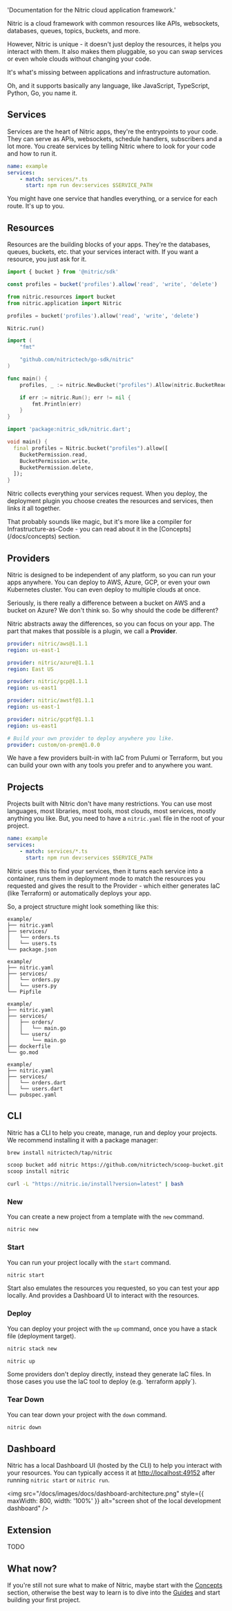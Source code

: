 
  'Documentation for the Nitric cloud application framework.'


<HomeHeader
  title="Nitric Documentation"
  description="Build cloud backends that run anywhere, fast."
/>

Nitric is a cloud framework with common resources like APIs, websockets, databases, queues, topics, buckets, and more.

However, Nitric is unique - it doesn't just deploy the resources, it helps you interact with them. It also makes them pluggable, so you can swap services or even whole clouds without changing your code.

It's what's missing between applications and infrastructure automation.

Oh, and it supports basically any language, like JavaScript, TypeScript, Python, Go, you name it.

<div className="">
<Libraries minimal />
</div>

## Services

Services are the heart of Nitric apps, they're the entrypoints to your code. They can serve as APIs, websockets, schedule handlers, subscribers and a lot more. You create services by telling Nitric where to look for your code and how to run it.

```yaml {{ label:"nitric.yaml" }}
name: example
services:
    - match: services/*.ts
      start: npm run dev:services $SERVICE_PATH
```

You might have one service that handles everything, or a service for each route. It's up to you.

## Resources

Resources are the building blocks of your apps. They're the databases, queues, buckets, etc. that your services interact with. If you want a resource, you just ask for it.

<CodeGroup>

```javascript {{ label:"services/example.js" }}
import { bucket } from '@nitric/sdk'

const profiles = bucket('profiles').allow('read', 'write', 'delete')
```

```python {{ label:"services/example.py" }}
from nitric.resources import bucket
from nitric.application import Nitric

profiles = bucket('profiles').allow('read', 'write', 'delete')

Nitric.run()
```

```go {{ label:"services/example/main.go" }}
import (
	"fmt"

	"github.com/nitrictech/go-sdk/nitric"
)

func main() {
	profiles, _ := nitric.NewBucket("profiles").Allow(nitric.BucketRead, nitric.BucketWrite, nitric.BucketDelete)

	if err := nitric.Run(); err != nil {
		fmt.Println(err)
	}
}
```

```dart {{ label:"services/example.dart" }}
import 'package:nitric_sdk/nitric.dart';

void main() {
  final profiles = Nitric.bucket("profiles").allow([
    BucketPermission.read,
    BucketPermission.write,
    BucketPermission.delete,
  ]);
}
```

</CodeGroup>

Nitric collects everything your services request. When you deploy, the deployment plugin you choose creates the resources and services, then links it all together.

<Note>
  That probably sounds like magic, but it's more like a compiler for Infrastructure-as-Code - you can read about it in the [Concepts](/docs/concepts) section.
</Note>

## Providers

Nitric is designed to be independent of any platform, so you can run your apps anywhere. You can deploy to AWS, Azure, GCP, or even your own Kubernetes cluster. You can even deploy to multiple clouds at once.

Seriously, is there really a difference between a bucket on AWS and a bucket on Azure? We don't think so. So why should the code be different?

Nitric abstracts away the differences, so you can focus on your app. The part that makes that possible is a plugin, we call a **Provider**.

<CodeGroup>

```yaml {{ label:"nitric.prod.yaml", title: "AWS Pulumi" }}
provider: nitric/aws@1.1.1
region: us-east-1
```

```yaml {{ label:"nitric.prod.yaml", title: "Azure Pulumi" }}
provider: nitric/azure@1.1.1
region: East US
```

```yaml {{ label:"nitric.prod.yaml", title: "Google Pulumi" }}
provider: nitric/gcp@1.1.1
region: us-east1
```

```yaml {{ label:"nitric.prod.yaml", title: "AWS Terraform" }}
provider: nitric/awstf@1.1.1
region: us-east-1
```

```yaml {{ label:"nitric.prod.yaml", title: "Google Terraform" }}
provider: nitric/gcptf@1.1.1
region: us-east1
```

```yaml {{ label:"nitric.prod.yaml", title: "Custom" }}
# Build your own provider to deploy anywhere you like.
provider: custom/on-prem@1.0.0
```

</CodeGroup>

We have a few providers built-in with IaC from Pulumi or Terraform, but you can build your own with any tools you prefer and to anywhere you want.

## Projects

Projects built with Nitric don't have many restrictions. You can use most languages, most libraries, most tools, most clouds, most services, mostly anything you like. But, you need to have a `nitric.yaml` file in the root of your project.

```yaml {{ label:"nitric.yaml" }}
name: example
services:
    - match: services/*.ts
      start: npm run dev:services $SERVICE_PATH
```

Nitric uses this to find your services, then it turns each service into a container, runs them in deployment mode to match the resources you requested and gives the result to the Provider - which either generates IaC (like Terraform) or automatically deploys your app.

So, a project structure might look something like this:

<CodeGroup>

```plaintext {{ title:"JavaScript" }}
example/
├── nitric.yaml
├── services/
│   └── orders.ts
│   └── users.ts
└── package.json
```

```plaintext {{ title:"Python" }}
example/
├── nitric.yaml
├── services/
│   └── orders.py
│   └── users.py
└── Pipfile
```

```plaintext {{ title:"Go" }}
example/
├── nitric.yaml
├── services/
│   ├── orders/
│   │   └── main.go
│   └── users/
│       └── main.go
├── dockerfile
└── go.mod
```

```plaintext {{ title:"Dart" }}
example/
├── nitric.yaml
├── services/
│   └── orders.dart
│   └── users.dart
└── pubspec.yaml
```

</CodeGroup>

## CLI

Nitric has a CLI to help you create, manage, run and deploy your projects. We recommend installing it with a package manager:

<InstallNitric>

```bash {{ title: 'macOS' }}
brew install nitrictech/tap/nitric
```

```bash {{ title: 'Windows' }}
scoop bucket add nitric https://github.com/nitrictech/scoop-bucket.git
scoop install nitric
```

```bash {{ title: 'Linux' }}
curl -L "https://nitric.io/install?version=latest" | bash
```

</InstallNitric>

### New

You can create a new project from a template with the `new` command.

```bash
nitric new
```

### Start

You can run your project locally with the `start` command.

```bash
nitric start
```

<Note>
  Start also emulates the resources you requested, so you can test your app locally. And provides a Dashboard UI to interact with the resources.
</Note>

### Deploy

You can deploy your project with the `up` command, once you have a stack file (deployment target).

```bash
nitric stack new

nitric up
```

<Note>
  Some providers don't deploy directly, instead they generate IaC files. In those cases you use the IaC tool to deploy (e.g. `terraform apply`).
</Note>

### Tear Down

You can tear down your project with the `down` command.

```bash
nitric down
```

## Dashboard

Nitric has a local Dashboard UI (hosted by the CLI) to help you interact with your resources. You can typically access it at [http://localhost:49152](http://localhost:49152/) after running `nitric start` or `nitric run`.

<img
  src="/docs/images/docs/dashboard-architecture.png"
  style={{ maxWidth: 800, width: '100%' }}
  alt="screen shot of the local development dashboard"
/>

## Extension

TODO

## What now?

If you're still not sure what to make of Nitric, maybe start with the [Concepts](/docs/concepts) section, otherwise the best way to learn is to dive into the [Guides](/docs/guides) and start building your first project.

